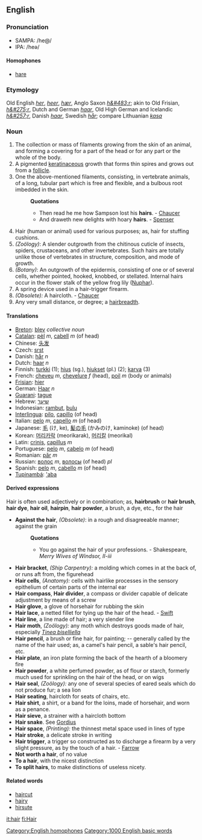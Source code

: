 ==English==

===Pronunciation===
*SAMPA: /he@/
*IPA: /heə/

====Homophones====
*[[hare]] [[Category:English homophones]]

===Etymology===
Old English ''[[her]]'', ''[[heer]]'', ''[[hær]]'', Anglo Saxon ''[[h&#483;r]]''; akin to Old Frisian, ''[[h&#275;r]]'', Dutch and German ''[[haar]]'', Old High German and Icelandic ''[[h&#257;r]]'', Danish ''[[haar]]'', Swedish ''[[hår]]''; compare Lithuanian ''[[kasa]]''

===Noun===
#The collection or mass of filaments growing from the skin of an animal, and forming a covering for a part of the head or for any part or the whole of the body.
#A pigmented [[keratin]]aceous growth that forms thin spires and grows out from a [[follicle]].
#One the above-mentioned filaments, consisting, in vertebrate animals, of a long, tubular part which is free and flexible, and a bulbous root imbedded in the skin.
#:'''Quotations'''
#:*Then read he me how Sampson lost his '''hairs'''. - [[Chaucer]]
#:*And draweth new delights with hoary '''hairs'''. - [[Spenser]]
#Hair (human or animal) used for various purposes; as, hair for stuffing cushions.
#''(Zoölogy)'': A slender outgrowth from the chitinous cuticle of insects, spiders, crustaceans, and other invertebrates. Such hairs are totally unlike those of vertebrates in structure, composition, and mode of growth.
#''(Botany)'': An outgrowth of the epidermis, consisting of one or of several cells, whether pointed, hooked, knobbed, or stellated. Internal hairs occur in the flower stalk of the yellow frog lily ([[Nuphar]]).
#A spring device used in a hair-trigger firearm.
#''(Obsolete):'' A haircloth. - [[Chaucer]]
#Any very small distance, or degree; a [[hairbreadth]].

==== Translations ====
*[[Breton]]: [[blev]] ''collective noun''
*[[Catalan]]: [[pèl]] ''m'', [[cabell]] ''m'' (of head)
*Chinese: [[头发]] 
*Czech: [[srst]]
*Danish: [[hår]] ''n''
*Dutch: [[haar]] ''n''
*Finnish: [[turkki]] (1); [[hius]] (sg.), [[hiukset]] (pl.) (2); [[karva]] (3)
*French: [[cheveu]] ''m'', [[chevelure]] ''f'' (head), [[poil]] ''m'' (body or animals)
*[[Frisian]]: [[hier]]
*German: [[Haar]] ''n''
*[[Guarani]]: [[tague]]
*Hebrew: [[שיער]]
*Indonesian: [[rambut]], [[bulu]]
*[[Interlingua]]: [[pilo]], [[capillo]] (of head)
*Italian: [[pelo]] ''m'', [[capello]] ''m'' (of head)
*Japanese: [[毛]] (け, ke), [[髪の毛]] (かみのけ, kaminoke) (of head)
*Korean: [[머리카락]] (meorikarak), [[머리칼]] (meorikal)
*Latin: [[crinis]], [[capillus]] ''m''
*Portuguese: [[pelo]] ''m'', [[cabelo]] ''m'' (of head)
*Romanian: [[păr]] ''m''
*Russian: [[волос]] ''m'', [[волосы]] (of head) ''pl''
*Spanish: [[pelo]] ''m'', [[cabello]] ''m'' (of head)
*[[Tupinambá]]: [['aba]]

====Derived expressions====
Hair is often used adjectively or in combination; as, '''hairbrush''' or '''hair brush''', '''hair dye''', '''hair oil''', '''hairpin''', '''hair powder''', a brush, a dye, etc., for the hair
*'''Against the hair''', ''(Obsolete)'': in a rough and disagreeable manner; against the grain
*:'''Quotations'''
*:*You go against the hair of your professions. - Shakespeare, ''Merry Wives of Windsor, II-iii''
*'''Hair bracket''', ''(Ship Carpentry):'' a molding which comes in at the back of, or runs aft from, the figurehead
*'''Hair cells''', ''(Anatomy):'' cells with hairlike processes in the sensory epithelium of certain parts of the internal ear
*'''Hair compass''', '''Hair divider''', a compass or divider capable of delicate adjustment by means of a screw
*'''Hair glove''', a glove of horsehair for rubbing the skin
*'''Hair lace''', a netted fillet for tying up the hair of the head. - [[Swift]]
*'''Hair line''', a line made of hair; a very slender line
*'''Hair moth''', ''(Zoölogy):'' any moth which destroys goods made of hair, especially ''[[Tinea biselliella]]''
*'''Hair pencil''', a brush or fine hair, for painting; -- generally called by the name of the hair used; as, a camel's hair pencil, a sable's hair pencil, etc.
*'''Hair plate''', an iron plate forming the back of the hearth of a bloomery fire
*'''Hair powder''', a white perfumed powder, as of flour or starch, formerly much used for sprinkling on the hair of the head, or on wigs
*'''Hair seal''', ''(Zoölogy):'' any one of several species of eared seals which do not produce fur; a sea lion
*'''Hair seating''', haircloth for seats of chairs, etc.
*'''Hair shirt''', a shirt, or a band for the loins, made of horsehair, and worn as a penance.
*'''Hair sieve''', a strainer with a haircloth bottom
*'''Hair snake'''. See [[Gordius]]
*'''Hair space''', ''(Printing):'' the thinnest metal space used in lines of type
*'''Hair stroke''', a delicate stroke in writing
*'''Hair trigger''', a trigger so constructed as to discharge a firearm by a very slight pressure, as by the touch of a hair. - [[Farrow]]
*'''Not worth a hair''', of no value
*'''To a hair''', with the nicest distinction
*'''To split hairs''', to make distinctions of useless nicety.

====Related words====
*[[haircut]]
*[[hairy]]
*[[hirsute]]

[[it:hair]]
[[fi:Hair]]





[[Category:1000 English basic words]]